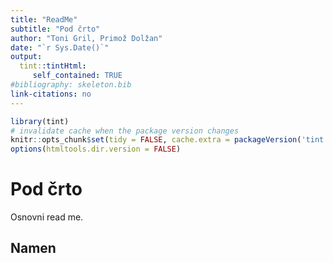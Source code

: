 ```yaml
---
title: "ReadMe"
subtitle: "Pod črto"
author: "Toni Gril, Primož Dolžan"
date: "`r Sys.Date()`"
output:
  tint::tintHtml: 
     self_contained: TRUE
#bibliography: skeleton.bib
link-citations: no
---
```


```r
library(tint)
# invalidate cache when the package version changes
knitr::opts_chunk$set(tidy = FALSE, cache.extra = packageVersion('tint'))
options(htmltools.dir.version = FALSE)
```

# Pod črto

Osnovni read me.

## Namen

